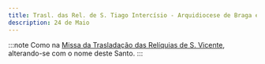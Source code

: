 ```yaml
---
title: Trasl. das Rel. de S. Tiago Intercísio - Arquidiocese de Braga e noutros lugares
description: 24 de Maio
---
```


:::note
Como na [Missa da Trasladação das Relíquias de S. Vicente](/missal/santos/05-04-2),
alterando-se com o nome deste Santo.
:::
